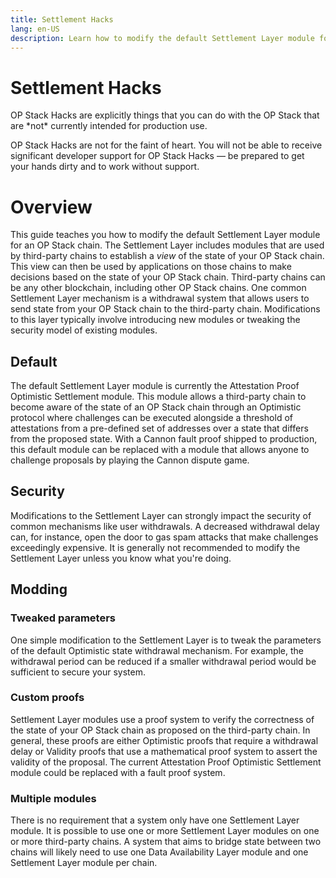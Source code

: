 ```yaml
---
title: Settlement Hacks
lang: en-US
description: Learn how to modify the default Settlement Layer module for an OP Stack chain.
---
```



# Settlement Hacks

<Callout type="warning">
  OP Stack Hacks are explicitly things that you can do with the OP Stack that are *not* currently intended for production use.

  OP Stack Hacks are not for the faint of heart. You will not be able to receive significant developer support for OP Stack Hacks — be prepared to get your hands dirty and to work without support.
</Callout>

# Overview

This guide teaches you how to modify the default Settlement Layer module for an OP Stack chain. The Settlement Layer includes modules that are used by third-party chains to establish a *view* of the state of your OP Stack chain. This view can then be used by applications on those chains to make decisions based on the state of your OP Stack chain. Third-party chains can be any other blockchain, including other OP Stack chains. One common Settlement Layer mechanism is a withdrawal system that allows users to send state from your OP Stack chain to the third-party chain. Modifications to this layer typically involve introducing new modules or tweaking the security model of existing modules.

## Default

The default Settlement Layer module is currently the Attestation Proof Optimistic Settlement module. This module allows a third-party chain to become aware of the state of an OP Stack chain through an Optimistic protocol where challenges can be executed alongside a threshold of attestations from a pre-defined set of addresses over a state that differs from the proposed state. With a Cannon fault proof shipped to production, this default module can be replaced with a module that allows anyone to challenge proposals by playing the Cannon dispute game.

## Security

Modifications to the Settlement Layer can strongly impact the security of common mechanisms like user withdrawals. A decreased withdrawal delay can, for instance, open the door to gas spam attacks that make challenges exceedingly expensive. It is generally not recommended to modify the Settlement Layer unless you know what you're doing.

## Modding

### Tweaked parameters

One simple modification to the Settlement Layer is to tweak the parameters of the default Optimistic state withdrawal mechanism. For example, the withdrawal period can be reduced if a smaller withdrawal period would be sufficient to secure your system.

### Custom proofs

Settlement Layer modules use a proof system to verify the correctness of the state of your OP Stack chain as proposed on the third-party chain. In general, these proofs are either Optimistic proofs that require a withdrawal delay or Validity proofs that use a mathematical proof system to assert the validity of the proposal. The current Attestation Proof Optimistic Settlement module could be replaced with a fault proof system.

### Multiple modules

There is no requirement that a system only have one Settlement Layer module. It is possible to use one or more Settlement Layer modules on one or more third-party chains. A system that aims to bridge state between two chains will likely need to use one Data Availability Layer module and one Settlement Layer module per chain.
